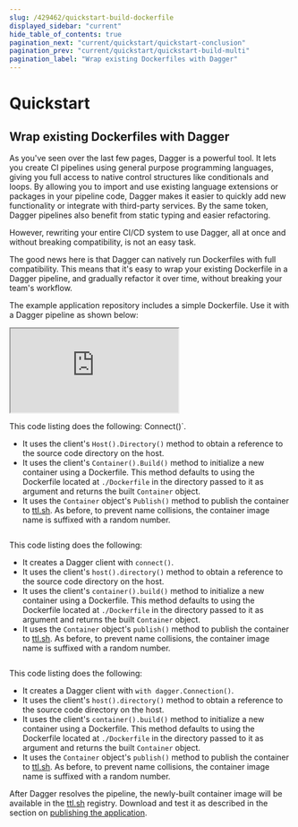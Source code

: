 ```yaml
---
slug: /429462/quickstart-build-dockerfile
displayed_sidebar: "current"
hide_table_of_contents: true
pagination_next: "current/quickstart/quickstart-conclusion"
pagination_prev: "current/quickstart/quickstart-build-multi"
pagination_label: "Wrap existing Dockerfiles with Dagger"
---
```


# Quickstart


## Wrap existing Dockerfiles with Dagger

As you've seen over the last few pages, Dagger is a powerful tool. It lets you create CI pipelines using general purpose programming languages, giving you full access to native control structures like conditionals and loops. By allowing you to import and use existing language extensions or packages in your pipeline code, Dagger makes it easier to quickly add new functionality or integrate with third-party services. By the same token, Dagger pipelines also benefit from static typing and easier refactoring.

However, rewriting your entire CI/CD system to use Dagger, all at once and without breaking compatibility, is not an easy task.

The good news here is that Dagger can natively run Dockerfiles with full compatibility. This means that it's easy to wrap your existing Dockerfile in a Dagger pipeline, and gradually refactor it over time, without breaking your team's workflow.

The example application repository includes a simple Dockerfile. Use it with a Dagger pipeline as shown below:

<Tabs groupId="language">
<TabItem value="Go">

<iframe class="embed" src="https://play.dagger.cloud/embed/FkLP0dXMgIm"></iframe>

This code listing does the following:
Connect()`.
- It uses the client's `Host().Directory()` method to obtain a reference to the source code directory on the host.
- It uses the client's `Container().Build()` method to initialize a new container using a Dockerfile. This method defaults to using the Dockerfile located at `./Dockerfile` in the directory passed to it as argument and returns the built `Container` object.
- It uses the `Container` object's `Publish()` method to publish the container to [ttl.sh](https://ttl.sh). As before, to prevent name collisions, the container image name is suffixed with a random number.

</TabItem>
<TabItem value="Node.js">


```javascript file=snippets/build-dockerfile/index.mjs
```

This code listing does the following:

- It creates a Dagger client with `connect()`.
- It uses the client's `host().directory()` method to obtain a reference to the source code directory on the host.
- It uses the client's `container().build()` method to initialize a new container using a Dockerfile. This method defaults to using the Dockerfile located at `./Dockerfile` in the directory passed to it as argument and returns the built `Container` object.
- It uses the `Container` object's `publish()` method to publish the container to [ttl.sh](https://ttl.sh). As before, to prevent name collisions, the container image name is suffixed with a random number.

</TabItem>
<TabItem value="Python">

```python file=snippets/build-dockerfile/main.py
```

This code listing does the following:

- It creates a Dagger client with `with dagger.Connection()`.
- It uses the client's `host().directory()` method to obtain a reference to the source code directory on the host.
- It uses the client's `container().build()` method to initialize a new container using a Dockerfile. This method defaults to using the Dockerfile located at `./Dockerfile` in the directory passed to it as argument and returns the built `Container` object.
- It uses the `Container` object's `publish()` method to publish the container to [ttl.sh](https://ttl.sh). As before, to prevent name collisions, the container image name is suffixed with a random number.


</TabItem>
</Tabs>

After Dagger resolves the pipeline, the newly-built container image will be available in the [ttl.sh](https://ttl.sh) registry. Download and test it as described in the section on [publishing the application](./730264-quickstart-publish.mdx).
